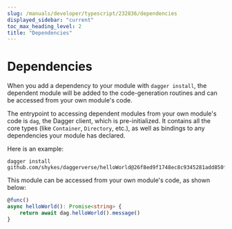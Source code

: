```yaml
---
slug: /manuals/developer/typescript/232836/dependencies
displayed_sidebar: "current"
toc_max_heading_level: 2
title: "Dependencies"
---
```



# Dependencies


When you add a dependency to your module with `dagger install`, the dependent module will be added to the code-generation routines and can be accessed from your own module's code.

The entrypoint to accessing dependent modules from your own module's code is `dag`, the Dagger client, which is pre-initialized. It contains all the core types (like `Container`, `Directory`, etc.), as well as bindings to any dependencies your module has declared.

Here is an example:

```shell
dagger install github.com/shykes/daggerverse/helloWorld@26f8ed9f1748ec8c9345281add850fd392441990
```

This module can be accessed from your own module's code, as shown below:

```typescript
@func()
async helloWorld(): Promise<string> {
    return await dag.helloWorld().message()
}
```
